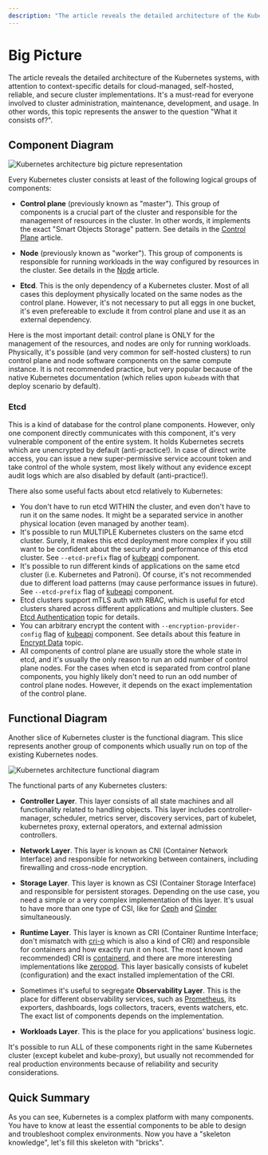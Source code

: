 ```yaml
---
description: "The article reveals the detailed architecture of the Kubernetes systems, with attention to context-specific details for cloud-managed, self-hosted, reliable, and secure cluster implementations."
---
```


# Big Picture

The article reveals the detailed architecture of the Kubernetes systems, with
attention to context-specific details for cloud-managed, self-hosted, reliable,
and secure cluster implementations. It's a must-read for everyone involved to
cluster administration, maintenance, development, and usage. In other words,
this topic represents the answer to the question "What it consists of?".

## Component Diagram

<div style={{ width: "100%", display: "flex", flexDirection: "column", alignItems: "center" }}>
  <Image src="/big_picture.png" alt="Kubernetes architecture big picture representation" width={500} height={500} />
</div>

Every Kubernetes cluster consists at least of the following logical groups of
components:

* **Control plane** (previously known as "master"). This group of components is
a crucial part of the cluster and responsible for the management of resources in
the cluster. In other words, it implements the exact "Smart Objects Storage"
pattern. See details in the [Control Plane](/architecture/control-plane)
article.

* **Node** (previously known as "worker"). This group of components is
responsible for running workloads in the way configured by resources in the
cluster. See details in the [Node](/architecture/node) article.

* **Etcd**. This is the only dependency of a Kubernetes cluster. Most of all cases
this deployment physically located on the same nodes as the control plane. However,
it's not necessary to put all eggs in one bucket, it's even prefereable to exclude
it from control plane and use it as an external dependency.

Here is the most important detail: control plane is ONLY for the management of
the resources, and nodes are only for running workloads. Physically, it's possible
(and very common for self-hosted clusters) to run control plane and node software
components on the same compute instance. It is not recommended practice, but very
popular because of the native Kubernetes documentation (which relies upon
`kubeadm` with that deploy scenario by default).

### Etcd

This is a kind of database for the control plane components. However, only one
component directly communicates with this component, it's very vulnerable
component of the entire system. It holds Kubernetes secrets which are
unencrypted by default (anti-practice!). In case of direct write access, you
can issue a new super-permissive service account token and take control of the
whole system, most likely without any evidence except audit logs which are also
disabled by default (anti-practice!).

There also some useful facts about etcd relatively to Kubernetes:
* You don't have to run etcd WITHIN the cluster, and even don't have to run it
on the same nodes. It might be a separated service in another physical location
(even managed by another team).
* It's possible to run MULTIPLE Kubernetes clusters on the same etcd cluster.
Surely, it makes this etcd deployment more complex if you still want to be confident
about the security and performance of this etcd cluster. See `--etcd-prefix` flag of
[kubeapi](https://kubernetes.io/docs/reference/command-line-tools-reference/kube-apiserver/)
component.
* It's possible to run different kinds of applications on the same etcd cluster
(i.e. Kubernetes and Patroni). Of course, it's not recommended due to different load
patterns (may cause performance issues in future). See `--etcd-prefix` flag of
[kubeapi](https://kubernetes.io/docs/reference/command-line-tools-reference/kube-apiserver/)
component.
* Etcd clusters support mTLS auth with RBAC, which is useful for etcd clusters
shared across different applications and multiple clusters. See [Etcd Authentication](https://etcd.io/docs/v3.3/op-guide/authentication/)
topic for details.
* You can arbitrary encrypt the content with `--encryption-provider-config` flag
of [kubeapi](https://kubernetes.io/docs/reference/command-line-tools-reference/kube-apiserver/)
component. See details about this feature in [Encrypt Data](https://kubernetes.io/docs/tasks/administer-cluster/encrypt-data/)
topic.
* All components of control plane are usually store the whole state in etcd,
and it's usually the only reason to run an odd number of control plane nodes.
For the cases when etcd is separated from control plane components, you highly
likely don't need to run an odd number of control plane nodes. However, it
depends on the exact implementation of the control plane.

## Functional Diagram

Another slice of Kubernetes cluster is the functional diagram. This slice
represents another group of components which usually run on top of the existing
Kubernetes nodes.

<div style={{ width: "100%", display: "flex", flexDirection: "column", alignItems: "center" }}>
  <Image src="/big_picture_functional.png" alt="Kubernetes architecture functional diagram" width={500} height={500} />
</div>

The functional parts of any Kubernetes clusters:

* **Controller Layer**. This layer consists of all state machines and all
functionality related to handling objects. This layer includes controller-
manager, scheduler, metrics server, discovery services, part of kubelet,
kubernetes proxy, external operators, and external admission controllers.

* **Network Layer**. This layer is known as CNI (Container Network Interface)
and responsible for networking between containers, including firewalling
and cross-node encryption.

* **Storage Layer**. This layer is known as CSI (Container Storage Interface)
and responsible for persistent storages. Depending on the use case, you need a
simple or a very complex implementation of this layer. It's usual to have more
than one type of CSI, like for [Ceph](https://github.com/ceph/ceph-csi) and
[Cinder](https://github.com/kubernetes/cloud-provider-openstack/blob/master/docs/cinder-csi-plugin/using-cinder-csi-plugin.md)
simultaneously.

* **Runtime Layer**. This layer is known as CRI (Container Runtime Interface;
don't mismatch with [cri-o](https://cri-o.io/) which is also a kind of CRI)
and responsible for containers and how exactly run it on host. The most known
(and recommended) CRI is [containerd](https://containerd.io/), and there are
more interesting implementations like [zeropod](https://github.com/ctrox/zeropod).
This layer basically consists of kubelet (configuration) and the exact
installed implementation of the CRI.

* Sometimes it's useful to segregate **Observability Layer**. This is the
place for different observability services, such as [Prometheus](https://prometheus.io/),
its exporters, dashboards, logs collectors, tracers, events watchers, etc.
The exact list of components depends on the implementation.

* **Workloads Layer**. This is the place for you applications' business logic.

It's possible to run ALL of these components right in the same Kubernetes
cluster (except kubelet and kube-proxy), but usually not recommended for real
production environments because of reliability and security considerations.

## Quick Summary

As you can see, Kubernetes is a complex platform with many components. You
have to know at least the essential components to be able to design and
troubleshoot complex environments. Now you have a "skeleton knowledge",
let's fill this skeleton with "bricks".
